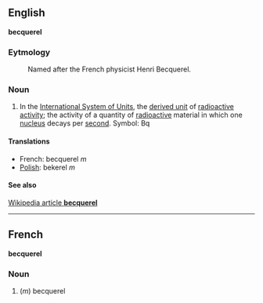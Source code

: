==English==
'''becquerel'''

===Eytmology===

:Named after the French physicist Henri Becquerel.

===Noun===

#In the [[International System of Units]], the [[derived unit]] of [[radioactive activity]]; the activity of a quantity of [[radioactive]] material in which one [[nucleus]] decays per [[second]].  Symbol: Bq

====Translations====

*French: becquerel ''m''
*[[Polish]]: bekerel ''m''

====See also====
[[en:becquerel|Wikipedia article '''becquerel''']]

----

==French==
'''becquerel'''

===Noun===

#(''m'') becquerel